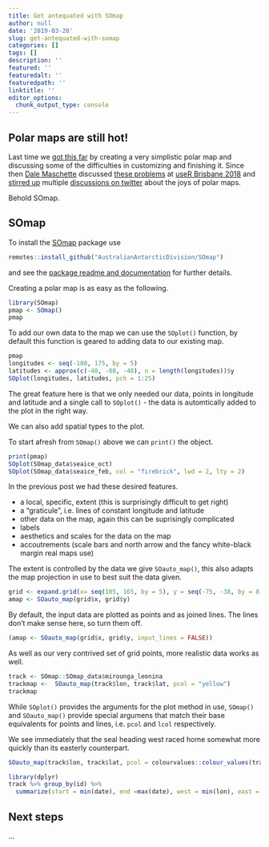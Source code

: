```yaml
---
title: Get antequated with SOmap
author: null
date: '2019-03-20'
slug: get-antequated-with-somap
categories: []
tags: []
description: ''
featured: ''
featuredalt: ''
featuredpath: ''
linktitle: ''
editor_options: 
  chunk_output_type: console
---
```



## Polar maps are still hot! 

Last time we [got this far](http://antequated.org/2017/06/14/polar-maps-now/) by creating a very simplistic polar map and discussing some of the difficulties in customizing and finishing it. Since then [Dale Maschette](https://github.com/Maschette) discussed [these problems](https://twitter.com/StephdeSilva/status/1017631191854297088) at [useR Brisbane 2018](https://user2018.r-project.org) and [stirred up](https://twitter.com/Dale_Masch/status/1017693776452546560) multiple [discussions on twitter](https://twitter.com/databsurdist/status/1107797978423558149) about the joys of polar maps. 

Behold SOmap. 


## SOmap

To install the [SOmap](https://github.com/AustralianAntarcticDivision/SOmap) package use

```r
remotes::install_github("AustralianAntarcticDivision/SOmap")
```
and see the [package readme and documentation](https://australianantarcticdivision.github.io/SOmap/) for further details. 

Creating a polar map is as easy as the following. 

```r
library(SOmap)
pmap <- SOmap()
pmap
```

To add our own data to the map we can use the `SOplot()` function, by default this function is geared to adding data to our existing map. 

```r
pmap
longitudes <- seq(-180, 175, by = 5)
latitudes <- approx(c(-48, -88, -48), n = length(longitudes))$y
SOplot(longitudes, latitudes, pch = 1:25)
```

The great feature here is that we only needed our data, points in longitude and latitude and a single call to `SOplot()` - the data is automtically added to the plot in the right way. 

We can also add spatial types to the plot. 

To start afresh from `SOmap()` above we can `print()` the object. 

```r
print(pmap)
SOplot(SOmap_data$seaice_oct)
SOplot(SOmap_data$seaice_feb, col = "firebrick", lwd = 2, lty = 2)

```

In the previous post we had these desired features. 

* a local, specific, extent (this is surprisingly difficult to get right)
* a "graticule", i.e. lines of constant longitude and latitude
* other data on the map, again this can be suprisingly complicated
* labels
* aesthetics and scales for the data on the map
* accoutrements (scale bars and north arrow and the fancy white-black margin real maps use)


The extent is controlled by the data we give `SOauto_map()`, this also adapts the map projection in use to best suit the data given. 

```r
grid <- expand.grid(x= seq(105, 165, by = 5), y = seq(-75, -38, by = 8))
amap <- SOauto_map(grid$x, grid$y)
```

By default, the input data are plotted as points and as joined lines. The lines don't make sense here, so turn them off. 

```r
(amap <- SOauto_map(grid$x, grid$y, input_lines = FALSE))
```

As well as our very contrived set of grid points, more realistic data works as well. 

```r
track <- SOmap::SOmap_data$mirounga_leonina
trackmap <-  SOauto_map(track$lon, track$lat, pcol = "yellow")
trackmap
```

While `SOplot()` provides the arguments for the plot method in use, `SOmap()` and `SOauto_map()` provide special argumens that match their base equivalents for points and lines, i.e. `pcol` and `lcol` respectively. 

We see immediately that the seal heading west raced home somewhat more quickly than its easterly counterpart. 

```r
SOauto_map(track$lon, track$lat, pcol = colourvalues::colour_values(track$date))

library(dplyr)
track %>% group_by(id) %>% 
  summarize(start = min(date), end =max(date), west = min(lon), east = max(lon))
```


## Next steps

...